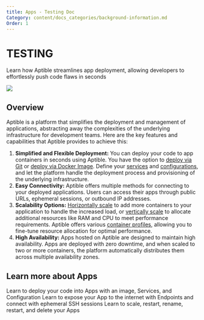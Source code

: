```yaml
---
title: Apps - Testing Doc
Category: content/docs_categories/background-information.md
Order: 1
---
```


<CLI/>

# TESTING
Learn how Aptible streamlines app deployment, allowing developers to effortlessly push code flaws in seconds

![](/images/apps.png)

## Overview

Aptible is a platform that simplifies the deployment and management of applications, abstracting away the complexities of the underlying infrastructure for development teams. Here are the key features and capabilities that Aptible provides to achieve this:

1. **Simplified and Flexible Deployment:** You can deploy your code to app containers in seconds using Aptible. You have the option to [deploy via Git](/docs/dockerfile-deploy) or [deploy via Docker Image](/docs/direct-docker-image-deploy). Define your [services](/docs/services) and [configurations](/docs/configuration), and let the platform handle the deployment process and provisioning of the underlying infrastructure.
2. **Easy Connectivity:** Aptible offers multiple methods for connecting to your deployed applications. Users can access their apps through public URLs, ephemeral sessions, or outbound IP addresses.
3. **Scalability Options:** [Horizontally scale](/docs/app-scaling#horizontal-scaling) to add more containers to your application to handle the increased load, or [vertically scale](/docs/app-scaling#vertical-scaling) to allocate additional resources like RAM and CPU to meet performance requirements. Aptible offers various [container profiles](/docs/container-profiles), allowing you to fine-tune resource allocation for optimal performance.
4. **High Availability:** Apps hosted on Aptible are designed to maintain high availability. Apps are deployed with zero downtime, and when scaled to two or more containers, the platform automatically distributes them across multiple availability zones.

## Learn more about Apps

<CardGroup cols={3}>
  <Card title="Deploying Apps" icon="book" iconType="duotone">
  Learn to deploy your code into Apps with an image, Services, and Configuration
  </Card>
  <Card title="Connecting to Apps" icon="book" iconType="duotone" >
    Learn to expose your App to the internet with Endpoints and connect with ephemeral SSH sessions
  </Card>
  <Card title="Managing Apps" icon="book" iconType="duotone">
      Learn to scale, restart, rename, restart, and delete your Apps
  </Card>
</CardGroup>

